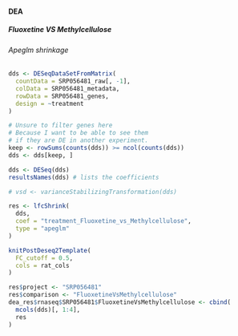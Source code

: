 #### DEA {#resultsRnaseqSRP056481DEA}

##### Fluoxetine VS Methylcellulose{#resultsRnaseqSRP056481FluoxetineVsMethylcelluloseComputeDeseq2}

###### Apeglm shrinkage {#resultsRnaseqSRP056481FluoxetineVsMethylcelluloseApeglmComputeDeseq2}


```r
dds <- DESeqDataSetFromMatrix(
  countData = SRP056481_raw[, -1],
  colData = SRP056481_metadata,
  rowData = SRP056481_genes,
  design = ~treatment
)

# Unsure to filter genes here
# Because I want to be able to see them
# if they are DE in another experiment.
keep <- rowSums(counts(dds)) >= ncol(counts(dds))
dds <- dds[keep, ]

dds <- DESeq(dds)
resultsNames(dds) # lists the coefficients

# vsd <- varianceStabilizingTransformation(dds)

res <- lfcShrink(
  dds,
  coef = "treatment_Fluoxetine_vs_Methylcellulose",
  type = "apeglm"
)
```

```r
knitPostDeseq2Template(
  FC_cutoff = 0.5,
  cols = rat_cols
)

res$project <- "SRP056481"
res$comparison <- "FluoxetineVsMethylcellulose"
dea_res$rnaseq$SRP056481$FluoxetineVsMethylcellulose <- cbind(
  mcols(dds)[, 1:4],
  res
)
```
